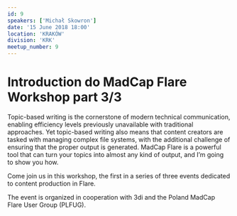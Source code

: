 ```yaml
---
id: 9
speakers: ['Michał Skowron']
date: '15 June 2018 18:00'
location: 'KRAKÓW'
division: 'KRK'
meetup_number: 9
---
```


# Introduction do MadCap Flare Workshop part 3/3

Topic-based writing is the cornerstone of modern technical communication,
enabling efficiency levels previously unavailable with traditional approaches.
Yet topic-based writing also means that content creators are tasked with
managing complex file systems, with the additional challenge of ensuring that
the proper output is generated. MadCap Flare is a powerful tool that can turn
your topics into almost any kind of output, and I’m going to show you how.

Come join us in this workshop, the first in a series of three events dedicated
to content production in Flare.

The event is organized in cooperation with 3di and the Poland MadCap Flare User
Group (PLFUG).
